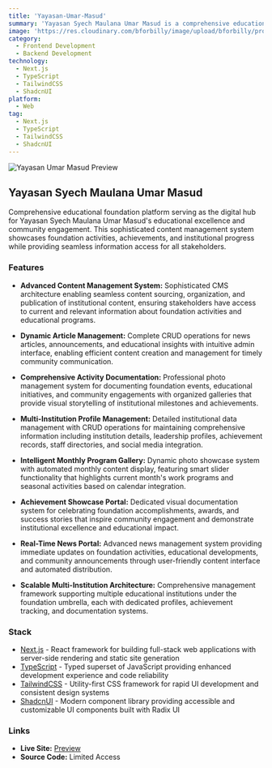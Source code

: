 ```yaml
---
title: 'Yayasan-Umar-Masud'
summary: 'Yayasan Syech Maulana Umar Masud is a comprehensive educational foundation website providing information about work programs, student achievements, affiliated institutions, and activity documentation. Built with Next.js, TypeScript, and modern web technologies, this platform serves as a central hub for foundation activities and community engagement.'
image: 'https://res.cloudinary.com/bforbilly/image/upload/bforbilly/projects/ysmumma'
category:
  - Frontend Development
  - Backend Development
technology:
  - Next.js
  - TypeScript
  - TailwindCSS
  - ShadcnUI
platform:
  - Web
tag:
  - Next.js
  - TypeScript
  - TailwindCSS
  - ShadcnUI
---
```


![Yayasan Umar Masud Preview](https://res.cloudinary.com/bforbilly/image/upload/bforbilly/projects/ysmumma)

## Yayasan Syech Maulana Umar Masud

Comprehensive educational foundation platform serving as the digital hub for Yayasan Syech Maulana Umar Masud's educational excellence and community engagement. This sophisticated content management system showcases foundation activities, achievements, and institutional progress while providing seamless information access for all stakeholders.

### Features

- **Advanced Content Management System:** Sophisticated CMS architecture enabling seamless content sourcing, organization, and publication of institutional content, ensuring stakeholders have access to current and relevant information about foundation activities and educational programs.

- **Dynamic Article Management:** Complete CRUD operations for news articles, announcements, and educational insights with intuitive admin interface, enabling efficient content creation and management for timely community communication.

- **Comprehensive Activity Documentation:** Professional photo management system for documenting foundation events, educational initiatives, and community engagements with organized galleries that provide visual storytelling of institutional milestones and achievements.

- **Multi-Institution Profile Management:** Detailed institutional data management with CRUD operations for maintaining comprehensive information including institution details, leadership profiles, achievement records, staff directories, and social media integration.

- **Intelligent Monthly Program Gallery:** Dynamic photo showcase system with automated monthly content display, featuring smart slider functionality that highlights current month's work programs and seasonal activities based on calendar integration.

- **Achievement Showcase Portal:** Dedicated visual documentation system for celebrating foundation accomplishments, awards, and success stories that inspire community engagement and demonstrate institutional excellence and educational impact.

- **Real-Time News Portal:** Advanced news management system providing immediate updates on foundation activities, educational developments, and community announcements through user-friendly content interface and automated distribution.

- **Scalable Multi-Institution Architecture:** Comprehensive management framework supporting multiple educational institutions under the foundation umbrella, each with dedicated profiles, achievement tracking, and documentation systems.

### Stack

- [Next.js](https://nextjs.org) - React framework for building full-stack web applications with server-side rendering and static site generation
- [TypeScript](https://www.typescriptlang.org) - Typed superset of JavaScript providing enhanced development experience and code reliability
- [TailwindCSS](https://tailwindcss.com) - Utility-first CSS framework for rapid UI development and consistent design systems
- [ShadcnUI](https://ui.shadcn.com) - Modern component library providing accessible and customizable UI components built with Radix UI

### Links

- **Live Site:** [Preview](https://www.ysmumma.com/)
- **Source Code:** Limited Access